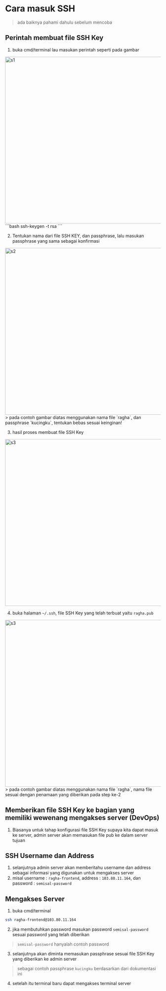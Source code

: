 
<Meta title="HowTo/Server/cara masuk SSH" />

# Cara masuk SSH
>ada baiknya pahami dahulu sebelum mencoba

## Perintah membuat file SSH Key
1. buka cmd/terminal lau masukan perintah seperti pada gambar
<img src={SS1} width="540px" alt="s1" />
```bash
ssh-keygen -t rsa
```

2. Tentukan nama dari file SSH KEY, dan passphrase, lalu masukan passphrase yang sama sebagai konfirmasi
<img src={SS2} width="540px" alt="s2" />
> pada contoh gambar diatas menggunakan nama file `ragha`, dan passphrase `kucingku`, tentukan bebas sesuai keinginan!

3. hasil proses membuat file SSH Key
<img src={SS3} width="540px" alt="s3" />

4. buka halaman `~/.ssh`, file SSH Key yang telah terbuat yaitu `ragha.pub`
<img src={SS4} width="540px" alt="s3" />
> pada contoh gambar diatas menggunakan nama file `ragha`, nama file sesuai dengan penamaan yang diberikan pada step ke-2


## Memberikan file SSH Key ke bagian yang memiliki wewenang mengakses server (DevOps)
1. Biasanya untuk tahap konfigurasi file SSH Key supaya kita dapat masuk ke server, admin server akan memasukan file pub ke dalam server tujuan

## SSH Username dan Address
1. selanjutnya admin server akan memberitahu username dan address sebagai informasi yang digunakan untuk mengakses server
2. misal username : `ragha-frontend`, address : `103.80.11.164`, dan password : `semisal-password`

## Mengakses Server
1. buka cmd/terminal
``` bash
ssh ragha-frontend@103.80.11.164
```
2. jika membutuhkan password masukan password `semisal-password` sesuai password yang telah diberikan
> `semisal-password` hanyalah contoh password
3. selanjutnya akan diminta memasukan passphrase sesuai file SSH Key yang diberikan ke admin server
>sebagai contoh passphrase `kucingku` berdasarkan dari dokumentasi ini
4. setelah itu terminal baru dapat mengakses terminal server




